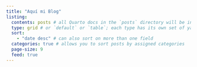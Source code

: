 ```yaml
---
title: "Aquí mi Blog"
listing: 
  contents: posts # all Quarto docs in the `posts` directory will be included on your listing page
  type: grid # or `default` or `table`; each type has its own set of yaml options to include
  sort: 
    - "date desc" # can also sort on more than one field
  categories: true # allows you to sort posts by assigned categories 
  page-size: 9
  feed: true
---
```

